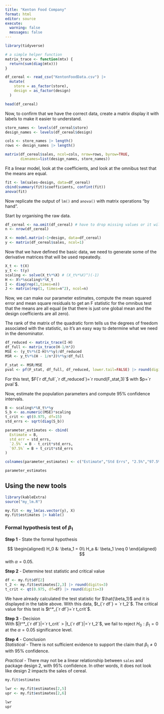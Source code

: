 ```yaml
---
title: "Kenton Food Company"
format: html
editor: source
execute: 
  warning: false
  messages: false
---
```


```r
library(tidyverse)

# a simple helper function
matrix_trace <- function(mtx) {
  return(sum(diag(mtx)))
}

df_cereal <- read_csv("KentonFoodData.csv") |> 
  mutate(
    store = as_factor(store),
    design = as_factor(design)
  )

head(df_cereal)
```

Now, to confirm that we have the correct data, create a matrix display it with
labels to make it easier to understand.

```r
store_names <- levels(df_cereal$store)
design_names <- levels(df_cereal$design)

cols <- store_names |> length()
rows <- design_names |> length()

matrix(df_cereal$sales, ncol=cols, nrow=rows, byrow=TRUE,
       dimnames=list(design_names, store_names))
```

Fit a linear model, look at the coefficients, and look at the omnibus test that
the means are equal.

```r
fit <- lm(sales~design, data=df_cereal)
cbind(summary(fit)$coefficients, confint(fit))
anova(fit)
```

Now replicate the output of `lm()` and `anova()` with matrix operations "by
hand".

Start by organising the raw data.

```r
df_cereal <- na.omit(df_cereal) # have to drop missing values or it will choke
n <- nrow(df_cereal)

X <- model.matrix(~1+design, data=df_cereal)
y <- matrix(df_cereal$sales, ncol=1)
```

Now that we have defined the basic data, we need to generate some of the
derivative matrices that will be used repeatedly.

```r
X_t <- t(X)
y_t <- t(y)
scaling <- solve(X_t%*%X) # (X_t%*%X)^)(-1)
H <- X%*%scaling%*%X_t
I <- diag(rep(1,times=n))
J <- matrix(rep(1, times=n^2), ncol=n)
```

Now, we can make our parameter estimates, compute the mean squared error and
mean square residuals to get an F statistic for the omnibus test that the means
are all equal (ie that there is just one global mean and the design coefficients
are all zero).

The rank of the matrix of the quadratic form tells us the degrees of freedom
associated with the statistic, so it's an easy way to determine what we need
in the denominator.

```r
df_reduced <- matrix_trace(I-H)
df_full <- matrix_trace(H-1/n*J)
MSE <- (y_t%*%(I-H)%*%y)/df_reduced
MSR <- y_t%*%(H - 1/n*J)%*%y/df_full

F_stat <- MSR/MSE
pval <- pf(F_stat, df_full, df_reduced, lower.tail=FALSE) |> round(digits=7)
```
For this test, $F(`r df_full`,`r df_reduced`)=`r round(F_stat,3)`
$ with $p=`r pval`$.

Now, estimate the population parameters and compute 95% confidence intervals.

```r
B <- scaling%*%X_t%*%y
S_b <- as.numeric(MSE)*scaling
t_crit <- qt(0.975, df=15)
std_errs <- sqrt(diag(S_b))

parameter_estimates <- cbind(
  Estimate = B,
  std_err = std_errs,
  `2.5%` = B - t_crit*std_errs,
  `97.5%` = B + t_crit*std_errs
)

colnames(parameter_estimates) <- c("Estimate","Std Errs", "2.5%","97.5%")

parameter_estimates
```
## Using the new tools

```r
library(kableExtra)
source("my_lm.R")

my.fit <- my_lm(as.vector(y), X)
my.fit$estimates |> kable()
```

### Formal hypothesis test of $\beta_1$

**Step 1** - State the formal hypothesis  

$$
\begin{aligned}
H_0 &: \beta_1 = 0\\
H_a &: \beta_1 \neq 0
\end{aligned}
$$
with $\alpha=0.05$.

**Step 2** - Determine test statistic and critical value  

```r
df <- my.fit$df[2]
t_2 <- my.fit$estimates[2,3] |> round(digits=3)
t_crit <- qt(0.975, df=df) |> round(digits=3)
```
We have already calculated the test statistic for $\hat{\beta_1}$ and it is
displayed in the table above. With this data, $t_{`r df`} = `r t_2`$. The
critical value for this test is $t^*_{`r df`}=`r t_crit`$.

**Step 3** - Decision  
With $|t^*_{`r df`}|=`r t_crit` > |t_{`r df`}|=`r t_2`$, we fail to reject 
$H_0: \beta_1 = 0$ at the $\alpha=0.05$ significance level.

**Step 4** - Conclusion  
*Statistical* - There is not sufficient evidence to support the claim that 
$\beta_1 \neq 0$ with 95% confidence.

*Practical* - There may not be a linear relationship between `sales` and package
design 2, with 95% confidence. In other words, it does not look like design 2
impacts the sales of cereal.


```r
my.fit$estimates

lwr <- my.fit$estimates[2,5]
upr <- my.fit$estimates[2,6]

lwr
upr
```

```r




```

